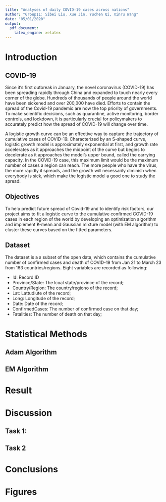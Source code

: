 ```yaml
---
title: "Analyses of daily COVID-19 cases across nations"
author: "Group11: Sibei Liu, Xue Jin, Yuchen Qi, Xinru Wang"
date: "05/01/2020"
output:
  pdf_document:
    latex_engine: xelatex
---
```


# Introduction
## COVID-19
Since it‘s first outbreak in January, the novel coronavirus (COVID-19) has been spreading rapidly through China and expanded to touch nearly every corner of the globe. Hundreds of thousands of people around the world have been sickened and over 200,000 have died. Efforts to contain the spread of the Covid-19 pandemic are now the top priority of governments. To make scientific decisions, such as quarantine, active monitoring, border controls, and lockdown, it is particularly crucial for policymakers to accurately predict how the spread of COVID-19 will change over time. 

A logistic growth curve can be an effective way to capture the trajectory of cumulative cases  of COVID-19. Characterized by an S-shaped curve, logistic growth model is approximately exponential at first, and growth rate  accelerates as it approaches the midpoint of the curve but  begins to decelerate as it approaches the model’s upper bound, called the carrying capacity.
In the COVID-19 case,  this maximum limit would be the maximum number of cases a region can reach. The more people who have the virus, the more rapidly it spreads, and the growth will necessarily diminish  when everybody is sick, which make the logistic model a good one to study the spread.

## Objectives
To help predict future spread of  Covid-19 and to identify risk factors, our project aims to fit a logistic curve to the cumulative confirmed COVID-19 cases in each region of the world by developing an optimization algorithm and implement  K-mean and Gaussian mixture model
 (with EM algorithm) to cluster these curves based on the fitted parameters. 

## Dataset 
The dataset is a a subset of the open data, which contains the cumulative number of confirmed cases and death of COVID-19 from Jan 21 to March 23 from 163 countries/regions. Eight variables are recorded as following: 

* Id: Record ID
* Province/State:   The lcoal state/province of the record; 
* Country/Region:  The country/regiono of the record;
* Lat: Lattudiute of the record;
* Long: Longitude of the record;
* Date: Date of the record; 
* ConfirmedCases: The number of confirmed case on that day;
* Fatalities: The number of death on that day;


# Statistical Methods 

## Adam Algorithm


## EM Algorithm

# Result

# Discussion

## Task 1: 

## Task 2

# Conclusions


\clearpage

# Figures

```r

```

```r

```

